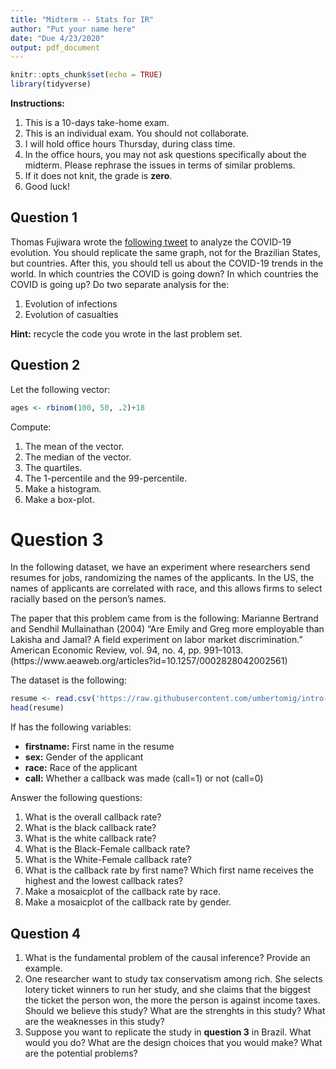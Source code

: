 ```yaml
---
title: "Midterm -- Stats for IR"
author: "Put your name here"
date: "Due 4/23/2020"
output: pdf_document
---
```


```r
knitr::opts_chunk$set(echo = TRUE)
library(tidyverse)
```

**Instructions:**

1. This is a 10-days take-home exam.
2. This is an individual exam. You should not collaborate.
3. I will hold office hours Thursday, during class time.
4. In the office hours, you may not ask questions specifically about the midterm. Please rephrase the issues in terms of similar problems.
5. If it does not knit, the grade is **zero**.
6. Good luck!

## Question 1

Thomas Fujiwara wrote the [following tweet](https://twitter.com/thomasfujiwara/status/1249817958874001412?s=20) to analyze the COVID-19 evolution. You should replicate the same graph, not for the Brazilian States, but countries. After this, you should tell us about the COVID-19 trends in the world. In which countries the COVID is going down? In which countries the COVID is going up? Do two separate analysis for the:

1. Evolution of infections
2. Evolution of casualties

**Hint:** recycle the code you wrote in the last problem set.

## Question 2

Let the following vector:

```r
ages <- rbinom(100, 50, .2)+18
```

Compute:

1. The mean of the vector.
2. The median of the vector.
3. The quartiles.
4. The 1-percentile and the 99-percentile.
5. Make a histogram.
6. Make a box-plot.

# Question 3

In the following dataset, we have an experiment where researchers send resumes for jobs, randomizing the names of the applicants. In the US, the names of applicants are correlated with race, and this allows firms to select racially based on the person's names.

The paper that this problem came from is the following: Marianne Bertrand and Sendhil Mullainathan (2004) “Are Emily and Greg more employable than Lakisha and Jamal? A field experiment on labor market discrimination.” American Economic Review, vol. 94, no. 4, pp. 991–1013. (https://www.aeaweb.org/articles?id=10.1257/0002828042002561)

The dataset is the following:

```r
resume <- read.csv('https://raw.githubusercontent.com/umbertomig/intro-prob-stat-FGV/master/datasets/resume.csv')
head(resume)
```

If has the following variables:

* **firstname:** First name in the resume
* **sex:** Gender of the applicant
* **race:** Race of the applicant
* **call:** Whether a callback was made (call=1) or not (call=0)

Answer the following questions:

1. What is the overall callback rate?
2. What is the black callback rate?
3. What is the white callback rate?
4. What is the Black-Female callback rate?
5. What is the White-Female callback rate?
6. What is the callback rate by first name? Which first name receives the highest and the lowest callback rates?
7. Make a mosaicplot of the callback rate by race.
8. Make a mosaicplot of the callback rate by gender.

## Question 4

1. What is the fundamental problem of the causal inference? Provide an example.
2. One researcher want to study tax conservatism among rich. She selects lotery ticket winners to run her study, and she claims that the biggest the ticket the person won, the more the person is against income taxes. Should we believe this study? What are the strenghts in this study? What are the weaknesses in this study?
3. Suppose you want to replicate the study in **question 3** in Brazil. What would you do? What are the design choices that you would make? What are the potential problems?